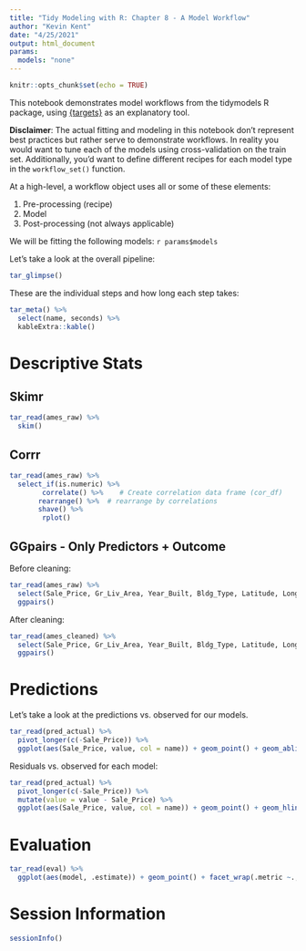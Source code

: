 ```yaml
---
title: "Tidy Modeling with R: Chapter 8 - A Model Workflow"
author: "Kevin Kent"
date: "4/25/2021"
output: html_document
params:
  models: "none"
---
```


```r
knitr::opts_chunk$set(echo = TRUE)
```

This notebook demonstrates model workflows from the tidymodels R package, using [{targets}](https://books.ropensci.org/targets/) as an explanatory tool. 

**Disclaimer**: The actual fitting and modeling in this notebook don't represent best practices but rather serve to demonstrate workflows. In reality you would want to tune each of the models using cross-validation on the train set. Additionally, you'd want to define different recipes for each model type in the ``workflow_set()`` function. 

At a high-level, a workflow object uses all or some of these elements:

1. Pre-processing (recipe)
2. Model
3. Post-processing (not always applicable)

We will be fitting the following models: ``r params$models``

Let's take a look at the overall pipeline:

```r

tar_glimpse()

```

These are the individual steps and how long each step takes:

```r

tar_meta() %>%
  select(name, seconds) %>%
  kableExtra::kable()

```


# Descriptive Stats

## Skimr

```r

tar_read(ames_raw) %>%
  skim()

```

## Corrr

```r

tar_read(ames_raw) %>%
  select_if(is.numeric) %>%
        correlate() %>%    # Create correlation data frame (cor_df)
       rearrange() %>%  # rearrange by correlations
       shave() %>%
        rplot()
```

## GGpairs - Only Predictors + Outcome

Before cleaning:

```r

tar_read(ames_raw) %>%
  select(Sale_Price, Gr_Liv_Area, Year_Built, Bldg_Type, Latitude, Longitude) %>%
  ggpairs()

```

After cleaning:

```r

tar_read(ames_cleaned) %>%
  select(Sale_Price, Gr_Liv_Area, Year_Built, Bldg_Type, Latitude, Longitude) %>%
  ggpairs()


```


# Predictions

Let's take a look at the predictions vs. observed for our models.

```r

tar_read(pred_actual) %>%
  pivot_longer(c(-Sale_Price)) %>%
  ggplot(aes(Sale_Price, value, col = name)) + geom_point() + geom_abline(intercept =0 , slope = 1) + scale_x_continuous(limits = c(4.5, NA)) + scale_y_continuous(limits = c(4.5, NA)) + facet_grid(name ~ .) + labs(title = "Predicted vs. Actual for Each Model", x = "Actual", y  = "Predicted")
```

Residuals vs. observed for each model:

```r
tar_read(pred_actual) %>%
  pivot_longer(c(-Sale_Price)) %>%
  mutate(value = value - Sale_Price) %>%
  ggplot(aes(Sale_Price, value, col = name)) + geom_point() + geom_hline(yintercept = 0) + facet_grid(name ~.) + labs(title = "Actual vs. Residuals for Each Model", x = "Actual", y  = "Residual") 
```


# Evaluation

```r

tar_read(eval) %>%
  ggplot(aes(model, .estimate)) + geom_point() + facet_wrap(.metric ~., scales = "free") + coord_flip()

```

# Session Information

```r
sessionInfo()
```

